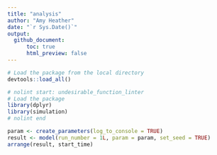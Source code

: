 ```yaml
---
title: "analysis"
author: "Amy Heather"
date: "`r Sys.Date()`"
output:
  github_document:
      toc: true
      html_preview: false
---
```


```r
# Load the package from the local directory
devtools::load_all()
```

```r
# nolint start: undesirable_function_linter
# Load the package
library(dplyr)
library(simulation)
# nolint end
```

```r
param <- create_parameters(log_to_console = TRUE)
result <- model(run_number = 1L, param = param, set_seed = TRUE)
arrange(result, start_time)
```
